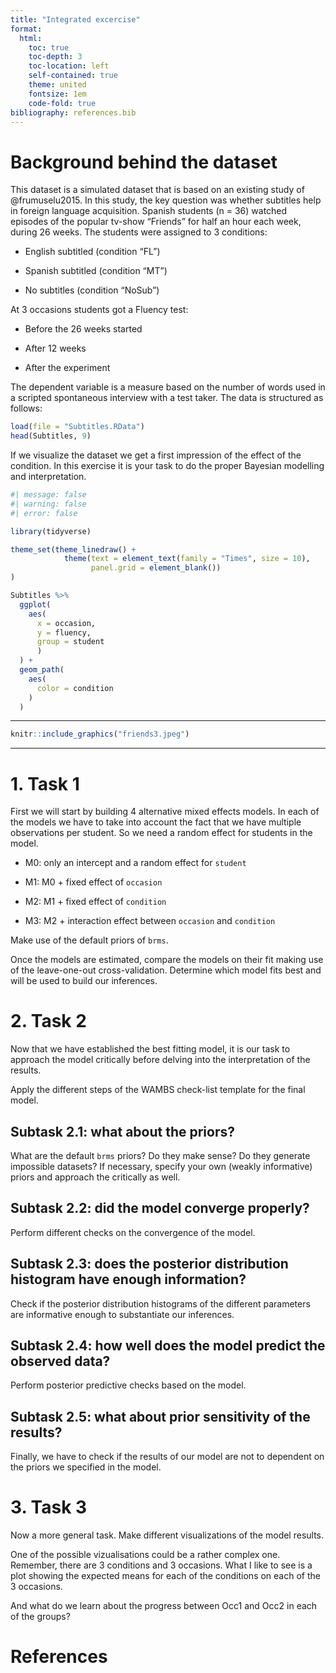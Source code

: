 ```yaml
---
title: "Integrated excercise"
format: 
  html:
    toc: true
    toc-depth: 3
    toc-location: left
    self-contained: true
    theme: united
    fontsize: 1em
    code-fold: true
bibliography: references.bib
---
```


# Background behind the dataset

This dataset is a simulated dataset that is based on an existing study of @frumuselu2015. In this study, the key question was whether subtitles help in foreign language acquisition. Spanish students (n = 36) watched episodes of the popular tv-show "Friends" for half an hour each week, during 26 weeks. The students were assigned to 3 conditions:

-   English subtitled (condition "FL")

-   Spanish subtitled (condition "MT")

-   No subtitles (condition "NoSub")

At 3 occasions students got a Fluency test:

-   Before the 26 weeks started

-   After 12 weeks

-   After the experiment

The dependent variable is a measure based on the number of words used in a scripted spontaneous interview with a test taker. The data is structured as follows:

```r
load(file = "Subtitles.RData")
head(Subtitles, 9)
```

If we visualize the dataset we get a first impression of the effect of the condition. In this exercise it is your task to do the proper Bayesian modelling and interpretation.

```r
#| message: false
#| warning: false
#| error: false

library(tidyverse)

theme_set(theme_linedraw() +
            theme(text = element_text(family = "Times", size = 10),
                  panel.grid = element_blank())
)

Subtitles %>%
  ggplot(
    aes(
      x = occasion,
      y = fluency,
      group = student
      )
  ) +
  geom_path(
    aes(
      color = condition
    )
  ) 
```

------------------------------------------------------------------------

```r
knitr::include_graphics("friends3.jpeg")
```

------------------------------------------------------------------------

# 1. Task 1

First we will start by building 4 alternative mixed effects models. In each of the models we have to take into account the fact that we have multiple observations per student. So we need a random effect for students in the model.

-   M0: only an intercept and a random effect for `student`

-   M1: M0 + fixed effect of `occasion`

-   M2: M1 + fixed effect of `condition`

-   M3: M2 + interaction effect between `occasion` and `condition`

Make use of the default priors of `brms`.

Once the models are estimated, compare the models on their fit making use of the leave-one-out cross-validation. Determine which model fits best and will be used to build our inferences.

# 2. Task 2

Now that we have established the best fitting model, it is our task to approach the model critically before delving into the interpretation of the results.

Apply the different steps of the WAMBS check-list template for the final model.

## Subtask 2.1: what about the priors?

What are the default `brms` priors? Do they make sense? Do they generate impossible datasets? If necessary, specify your own (weakly informative) priors and approach the critically as well.

## Subtask 2.2: did the model converge properly?

Perform different checks on the convergence of the model.

## Subtask 2.3: does the posterior distribution histogram have enough information?

Check if the posterior distribution histograms of the different parameters are informative enough to substantiate our inferences.

## Subtask 2.4: how well does the model predict the observed data?

Perform posterior predictive checks based on the model.

## Subtask 2.5: what about prior sensitivity of the results?

Finally, we have to check if the results of our model are not to dependent on the priors we specified in the model.

# 3. Task 3

Now a more general task. Make different visualizations of the model results. 

One of the possible vizualisations could be a rather complex one. Remember, there are 3 conditions and 3 occasions. What I like to see is a plot showing the expected means for each of the conditions on each of the 3 occasions. 

And what do we learn about the progress between Occ1 and Occ2 in each of the groups?


# References
